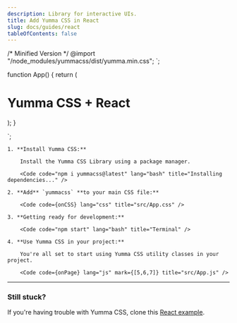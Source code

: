 ```yaml
---
description: Library for interactive UIs.
title: Add Yumma CSS in React
slug: docs/guides/react
tableOfContents: false
---
```


/* Minified Version */
@import "/node_modules/yummacss/dist/yumma.min.css";
`;


function App() {
return (
<div class="h-1/1 ins">
<h1 class="fs-xxl fw-500 tc-pink">Yumma CSS + React</h1>
</div>
);
}

`;

<Steps>

    1. **Install Yumma CSS:**

        Install the Yumma CSS Library using a package manager.

        <Code code="npm i yummacss@latest" lang="bash" title="Installing dependencies..." />

    2. **Add** `yummacss` **to your main CSS file:**

        <Code code={onCSS} lang="css" title="src/App.css" />

    3. **Getting ready for development:**

        <Code code="npm start" lang="bash" title="Terminal" />

    4. **Use Yumma CSS in your project:**

        You're all set to start using Yumma CSS utility classes in your project.

        <Code code={onPage} lang="js" mark={[5,6,7]} title="src/App.js" />

</Steps>

---

### Still stuck?

If you're having trouble with Yumma CSS, clone this [React example](https://github.com/yumma-lib/react-yummacss-example.git).

<Code
  code="git clone https://github.com/yumma-lib/react-yummacss-example.git"
  lang="bash"
  title="Cloning repository..."
/>
